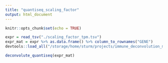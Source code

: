 ```yaml
---
title: "quantiseq_scaling_factor"
output: html_document
---
```


```r
knitr::opts_chunk$set(echo = TRUE)
```

```r
expr = read_tsv("./scaling_factor_tpm.tsv")
expr_mat = expr %>% as.data.frame() %>% column_to_rownames("GENE")
devtools::load_all("/storage/home/sturm/projects/immune_deconvolution_methods")

```

```r
deconvolute_quantiseq(expr_mat)

```

